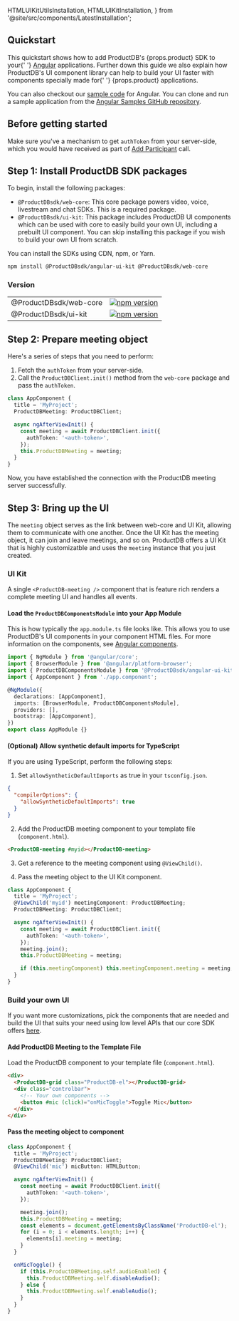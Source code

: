   HTMLUIKitUtilsInstallation,
  HTMLUIKitInstallation,
} from '@site/src/components/LatestInstallation';

## Quickstart

<span class="mb-2 block">
  This quickstart shows how to add ProductDB's {props.product} SDK to your{' '}
  <a href="https://angular.io/">Angular</a> applications.
</span>

<span class="mb-2 block">
  Further down this guide we also explain how ProductDB's UI component library can
  help to build your UI faster with components specially made for{' '}
  {props.product} applications.
</span>

You can also checkout our
[sample code](https://github.com/ProductDB-io/angular-samples#samples) for Angular. You can clone
and run a sample application from the
[Angular Samples GitHub repository](https://github.com/ProductDB-io/angular-samples).

## Before getting started

Make sure you've a mechanism to get `authToken` from your server-side, which you would have received as part of [Add Participant](/guides/live-video/build-live-video-app#step-2-add-participants) call.

## Step 1: Install ProductDB SDK packages

To begin, install the following packages:

- `@ProductDBsdk/web-core`: This core package powers video, voice, livestream and chat SDKs. This is a required package.
- `@ProductDBsdk/ui-kit`: This package includes ProductDB UI components which can be used with core to easily build your own UI, including a prebuilt UI component. You can skip installing this package if you wish to build your own UI from scratch.

You can install the SDKs using CDN, npm, or Yarn.

```bash npm2yarn
npm install @ProductDBsdk/angular-ui-kit @ProductDBsdk/web-core
```

### Version

|                   |                                                                                                                  |
| ----------------- | ---------------------------------------------------------------------------------------------------------------- |
| @ProductDBsdk/web-core | [![npm version](https://badge.fury.io/js/@ProductDBsdk%2Fweb-core.svg)](https://badge.fury.io/js/@ProductDBsdk%2Fweb-core) |
| @ProductDBsdk/ui-kit   | [![npm version](https://badge.fury.io/js/@ProductDBsdk%2Fui-kit.svg)](https://badge.fury.io/js/@ProductDBsdk%2Fui-kit)     |

## Step 2: Prepare meeting object

Here's a series of steps that you need to perform:

1. Fetch the `authToken` from your server-side.
2. Call the `ProductDBClient.init()` method from the `web-core` package and pass the `authToken`.

```ts
class AppComponent {
  title = 'MyProject';
  ProductDBMeeting: ProductDBClient;

  async ngAfterViewInit() {
    const meeting = await ProductDBClient.init({
      authToken: '<auth-token>',
    });
    this.ProductDBMeeting = meeting;
  }
}
```

Now, you have established the connection with the ProductDB meeting server successfully.

## Step 3: Bring up the UI

The `meeting` object serves as the link between web-core and UI Kit, allowing them to communicate with one another. Once the UI Kit has the meeting object, it can join and leave meetings, and so on.
ProductDB offers a UI Kit that is highly customizatble and uses the `meeting` instance that you just created.

### UI Kit

A single `<ProductDB-meeting />` component that is feature rich renders a complete meeting UI and handles all events.

#### Load the `ProductDBComponentsModule` into your App Module

This is how typically the `app.module.ts` file looks like. This allows you to use ProductDB's UI components in your component HTML files. For
more information on the components, see
[Angular components](https://angular.io/guide/component-overview).

```ts {3,8}
import { NgModule } from '@angular/core';
import { BrowserModule } from '@angular/platform-browser';
import { ProductDBComponentsModule } from '@ProductDBsdk/angular-ui-kit';
import { AppComponent } from './app.component';

@NgModule({
  declarations: [AppComponent],
  imports: [BrowserModule, ProductDBComponentsModule],
  providers: [],
  bootstrap: [AppComponent],
})
export class AppModule {}
```

#### (Optional) Allow synthetic default imports for TypeScript

If you are using TypeScript, perform the following steps:

1. Set `allowSyntheticDefaultImports` as true in your
   `tsconfig.json`.

```json
{
  "compilerOptions": {
    "allowSyntheticDefaultImports": true
  }
}
```

2. Add the ProductDB meeting component to your template file (`component.html`).

```html
<ProductDB-meeting #myid></ProductDB-meeting>
```

3. Get a reference to the meeting component using `@ViewChild()`.

4. Pass the meeting object to the UI Kit component.

```ts {3,13}
class AppComponent {
  title = 'MyProject';
  @ViewChild('myid') meetingComponent: ProductDBMeeting;
  ProductDBMeeting: ProductDBClient;

  async ngAfterViewInit() {
    const meeting = await ProductDBClient.init({
      authToken: '<auth-token>',
    });
    meeting.join();
    this.ProductDBMeeting = meeting;

    if (this.meetingComponent) this.meetingComponent.meeting = meeting;
  }
}
```

### Build your own UI

If you want more customizations, pick the components that are needed and build the UI that suits your need using low level APIs that our core SDK offers [here](/web-core/).

#### Add ProductDB Meeting to the Template File

Load the ProductDB component to your template file (`component.html`).

```html {5}
<div>
  <ProductDB-grid class="ProductDB-el"></ProductDB-grid>
  <div class="controlbar">
    <!-- Your own components -->
    <button #mic (click)="onMicToggle">Toggle Mic</button>
  </div>
</div>
```

#### Pass the meeting object to component

```ts {3,12-15,19-25}
class AppComponent {
  title = 'MyProject';
  ProductDBMeeting: ProductDBClient;
  @ViewChild('mic') micButton: HTMLButton;

  async ngAfterViewInit() {
    const meeting = await ProductDBClient.init({
      authToken: '<auth-token>',
    });

    meeting.join();
    this.ProductDBMeeting = meeting;
    const elements = document.getElementsByClassName('ProductDB-el');
    for (i = 0; i < elements.length; i++) {
      elements[i].meeting = meeting;
    }
  }

  onMicToggle() {
    if (this.ProductDBMeeting.self.audioEnabled) {
      this.ProductDBMeeting.self.disableAudio();
    } else {
      this.ProductDBMeeting.self.enableAudio();
    }
  }
}
```
